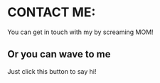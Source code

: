 
# CONTACT ME:
You can get in touch with my by screaming MOM!

## Or you can wave to me
Just click this button to say hi!
<Wave />